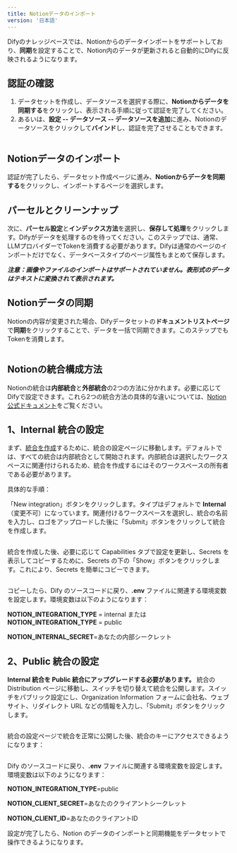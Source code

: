 ```yaml
---
title: Notionデータのインポート
version: '日本語'
---
```


Difyのナレッジベースでは、Notionからのデータインポートをサポートしており、**同期**を設定することで、Notion内のデータが更新されると自動的にDifyに反映されるようになります。

## 認証の確認

1. データセットを作成し、データソースを選択する際に、**Notionからデータを同期する**をクリックし、表示される手順に従って認証を完了してください。
2. あるいは、**設定 -- データソース -- データソースを追加**に進み、Notionのデータソースをクリックして**バインド**し、認証を完了させることもできます。

<Frame caption="Notionをバインド">
  <img src="../../../ja-jp/img/binding-notion (1).png" alt="" />
</Frame>

## Notionデータのインポート

認証が完了したら、データセット作成ページに進み、**Notionからデータを同期する**をクリックし、インポートするページを選択します。

## パーセルとクリーンナップ

次に、**パーセル設定**と**インデックス方法**を選択し、**保存して処理**をクリックします。Difyがデータを処理するのを待ってください。このステップでは、通常、LLMプロバイダーでTokenを消費する必要があります。Difyは通常のページのインポートだけでなく、データベースタイプのページ属性もまとめて保存します。

_**注意：画像やファイルのインポートはサポートされていません。表形式のデータはテキストに変換されて表示されます。**_

## Notionデータの同期

Notionの内容が変更された場合、Difyデータセットの**ドキュメントリストページ**で**同期**をクリックすることで、データを一括で同期できます。このステップでもTokenを消費します。

<Frame caption="Notionコンテンツの同期">
  <img src="../../../ja-jp/img/sync-notion (1).png" alt="" />
</Frame>

## Notionの統合構成方法

Notionの統合は**内部統合**と**外部統合**の2つの方法に分かれます。必要に応じてDifyで設定できます。これら2つの統合方法の具体的な違いについては、[Notion公式ドキュメント](https://developers.notion.com/docs/authorization)をご覧ください。

## 1、**Internal 統合の設定**

まず、[統合を作成](https://www.notion.so/my-integrations)するために、統合の設定ページに移動します。デフォルトでは、すべての統合は内部統合として開始されます。内部統合は選択したワークスペースに関連付けられるため、統合を作成するにはそのワークスペースの所有者である必要があります。

具体的な手順：

「New integration」ボタンをクリックします。タイプはデフォルトで **Internal**（変更不可）になっています。関連付けるワークスペースを選択し、統合の名前を入力し、ロゴをアップロードした後に「Submit」ボタンをクリックして統合を作成します。

<Frame caption="">
  <img src="../../../ja-jp/img/integrate-notion-1.png" alt="" />
</Frame>

統合を作成した後、必要に応じて Capabilities タブで設定を更新し、Secrets を表示してコピーするために、Secrets の下の「Show」ボタンをクリックします。これにより、Secrets を簡単にコピーできます。

<Frame>
  <img src="../../../ja-jp/img/notion-secret.png" alt="" />
</Frame>

コピーしたら、Dify のソースコードに戻り、**.env** ファイルに関連する環境変数を設定します。環境変数は以下のようになります：

**NOTION\_INTEGRATION\_TYPE** = internal または **NOTION\_INTEGRATION\_TYPE** = public

**NOTION\_INTERNAL\_SECRET**=あなたの内部シークレット

## 2、**Public 統合の設定**

**Internal 統合を Public 統合にアップグレードする必要があります。** 統合の Distribution ページに移動し、スイッチを切り替えて統合を公開します。スイッチをパブリック設定にし、Organization Information フォームに会社名、ウェブサイト、リダイレクト URL などの情報を入力し、「Submit」ボタンをクリックします。

<Frame caption="">
  <img src="../../../ja-jp/img/public-integration.png" alt="" />
</Frame>

統合の設定ページで統合を正常に公開した後、統合のキーにアクセスできるようになります：

<Frame caption="">
  <img src="../../../ja-jp/img/notion-public-secret.png" alt="" />
</Frame>

Dify のソースコードに戻り、**.env** ファイルに関連する環境変数を設定します。環境変数は以下のようになります：

**NOTION\_INTEGRATION\_TYPE**=public

**NOTION\_CLIENT\_SECRET**=あなたのクライアントシークレット

**NOTION\_CLIENT\_ID**=あなたのクライアントID

設定が完了したら、Notion のデータのインポートと同期機能をデータセットで操作できるようになります。
